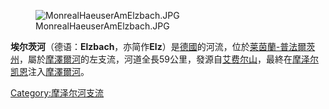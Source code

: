 [[Image:MonrealHaeuserAmElzbach.JPG|right]]

{{Coord|50|11|23|N|7|22|8|E|display=title}}

'''埃尔茨河'''（德语：'''Elzbach'''，亦简作'''Elz'''）是[[德國|德國]]的河流，位於[[莱茵蘭-普法爾茨州|莱茵蘭-普法爾茨州]]，屬於[[摩澤爾河|摩澤爾河]]的左支流，河道全長59公里，發源自[[艾费尔山|艾费尔山]]，最終在[[摩泽尔凯恩|摩泽尔凯恩]]注入[[摩澤爾河|摩澤爾河]]。

{{Germany-geo-stub}}

[[Category:摩泽尔河支流|Category:摩泽尔河支流]]
